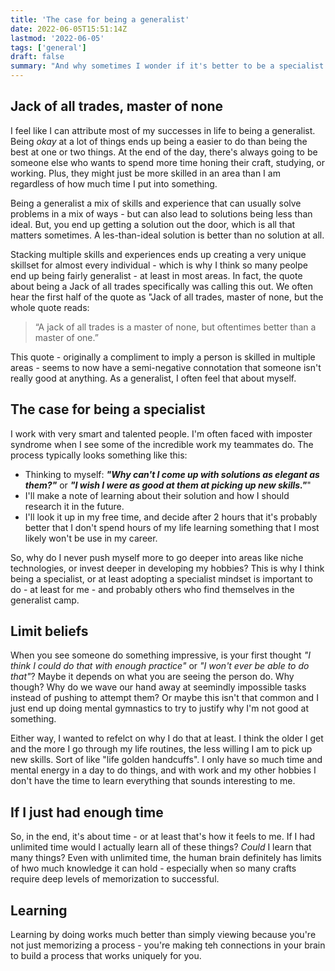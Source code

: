 ```yaml
---
title: 'The case for being a generalist'
date: 2022-06-05T15:51:14Z
lastmod: '2022-06-05'
tags: ['general']
draft: false
summary: "And why sometimes I wonder if it's better to be a specialist."
---
```


## Jack of all trades, master of none

I feel like I can attribute most of my successes in life to being a generalist. Being _okay_ at a lot of things ends up
being a easier to do than being the best at one or two things. At the end of the day, there's always going to be someone
else who wants to spend more time honing their craft, studying, or working. Plus, they might just be more skilled in an
area than I am regardless of how much time I put into something.

Being a generalist a mix of skills and experience that can usually solve problems in a mix of ways - but can also lead to
solutions being less than ideal. But, you end up getting a solution out the door, which is all that matters sometimes. A
les-than-ideal solution is better than no solution at all.

Stacking multiple skills and experiences ends up creating a very unique skillset for almost every individual - which is why I
think so many peolpe end up being fairly generalist - at least in most areas. In fact, the quote about being a Jack of all
trades specifically was calling this out. We often hear the first half of the quote as "Jack of all trades, master of none,
but the whole quote reads:

> “A jack of all trades is a master of none, but oftentimes better than a master of one.”

This quote - originally a compliment to imply a person is skilled in multiple areas - seems to now have a semi-negative connotation
that someone isn't really good at anything. As a generalist, I often feel that about myself.

## The case for being a specialist

I work with very smart and talented people. I'm often faced with imposter syndrome when I see some of the incredible work my
teammates do. The process typically looks something like this:

- Thinking to myself: **_"Why can't I come up with solutions as elegant as them?"_** or **_"I wish I were as good at them at picking up new skills."_**"
- I'll make a note of learning about their solution and how I should research it in the future.
- I'll look it up in my free time, and decide after 2 hours that it's probably better that I don't spend hours of my life learning something that I most likely won't be use in my career.

So, why do I never push myself more to go deeper into areas like niche technologies, or invest deeper in developing my hobbies?
This is why I think being a specialist, or at least adopting a specialist mindset is important to do - at least for me - and
probably others who find themselves in the generalist camp.

## Limit beliefs

When you see someone do something impressive, is your first thought _"I think I could do that with enough practice"_
or _"I won't ever be able to do that"_? Maybe it depends on what you are seeing the person do. Why though? Why do we wave our
hand away at seemindly impossible tasks instead of pushing to attempt them? Or maybe this isn't that common and I just
end up doing mental gymnastics to try to justify why I'm not good at something.

Either way, I wanted to refelct on why I do that at least. I think the older I get and the more I go through my life routines,
the less willing I am to pick up new skills. Sort of like "life golden handcuffs". I only have so much time and mental energy
in a day to do things, and with work and my other hobbies I don't have the time to learn everything that sounds interesting to me.

## If I just had enough time

So, in the end, it's about time - or at least that's how it feels to me. If I had unlimited time would I actually learn all of these
things? _Could_ I learn that many things? Even with unlimited time, the human brain definitely has limits of hwo much knowledge it can hold -
especially when so many crafts require deep levels of memorization to successful.

## Learning

Learning by doing works much better than simply viewing because you're not just memorizing a process - you're making teh connections in
your brain to build a process that works uniquely for you.
